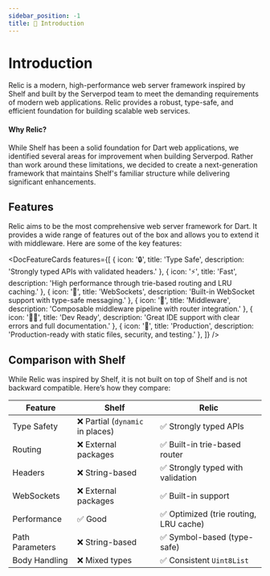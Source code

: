 ```yaml
---
sidebar_position: -1
title: 🎯 Introduction
---
```


# Introduction
Relic is a modern, high-performance web server framework inspired by Shelf and built by the Serverpod team to meet the demanding requirements of modern web applications. Relic provides a robust, type-safe, and efficient foundation for building scalable web services.

#### Why Relic?

While Shelf has been a solid foundation for Dart web applications, we identified several areas for improvement when building Serverpod. Rather than work around these limitations, we decided to create a next-generation framework that maintains Shelf's familiar structure while delivering significant enhancements.

## Features
Relic aims to be the most comprehensive web server framework for Dart. It provides a wide range of features out of the box and allows you to extend it with middleware. Here are some of the key features:


<DocFeatureCards
  features={[
    { icon: '🔒', title: 'Type Safe', description: 'Strongly typed APIs with validated headers.' },
    { icon: '⚡', title: 'Fast', description: 'High performance through trie-based routing and LRU caching.' },
    { icon: '🔌', title: 'WebSockets', description: 'Built-in WebSocket support with type-safe messaging.' },
    { icon: '🔧', title: 'Middleware', description: 'Composable middleware pipeline with router integration.' },
    { icon: '👨‍💻', title: 'Dev Ready', description: 'Great IDE support with clear errors and full documentation.' },
    { icon: '🚀', title: 'Production', description: 'Production-ready with static files, security, and testing.' },
  ]}
/>


## Comparison with Shelf

While Relic was inspired by Shelf, it is not built on top of Shelf and is not backward compatible. Here’s how they compare:

| Feature | Shelf | Relic |
|---------|-------|-------|
| Type Safety | ❌ Partial (`dynamic` in places) | ✅ Strongly typed APIs|
| Routing | ❌ External packages | ✅ Built-in trie-based router |
| Headers | ❌ String-based | ✅ Strongly typed with validation |
| WebSockets | ❌ External packages | ✅ Built-in support |
| Performance | ✅ Good | ✅ Optimized (trie routing, LRU cache) |
| Path Parameters | ❌ String-based | ✅ Symbol-based (type-safe) |
| Body Handling | ❌ Mixed types | ✅ Consistent `Uint8List` |